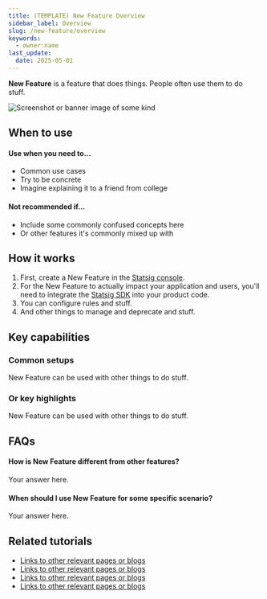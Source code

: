 ```yaml
---
title: (TEMPLATE) New Feature Overview
sidebar_label: Overview
slug: /new-feature/overview
keywords:
  - owner:name
last_update:
  date: 2025-05-01
---
```


**New Feature** is a feature that does things. People often use them to do stuff.

![Screenshot or banner image of some kind](/img/featuregates.png)

## When to use
#### Use when you need to...
- Common use cases
- Try to be concrete
- Imagine explaining it to a friend from college

#### Not recommended if...
- Include some commonly confused concepts here
- Or other features it's commonly mixed up with

## How it works
1. First, create a New Feature in the [Statsig console](/).
2. For the New Feature to actually impact your application and users, you'll need to integrate the [Statsig SDK](/apis/quickstart) into your product code.
3. You can configure rules and stuff.
4. And other things to manage and deprecate and stuff.

## Key capabilities
### Common setups
New Feature can be used with other things to do stuff.
### Or key highlights
New Feature can be used with other things to do stuff.


## FAQs
#### How is New Feature different from other features?
Your answer here.
  
#### When should I use New Feature for some specific scenario?
Your answer here.

## Related tutorials
- [Links to other relevant pages or blogs](/)
- [Links to other relevant pages or blogs](/)
- [Links to other relevant pages or blogs](/)
- [Links to other relevant pages or blogs](/)